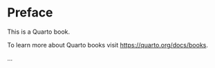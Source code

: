 # Preface {.unnumbered}

This is a Quarto book.

To learn more about Quarto books visit <https://quarto.org/docs/books>.

...